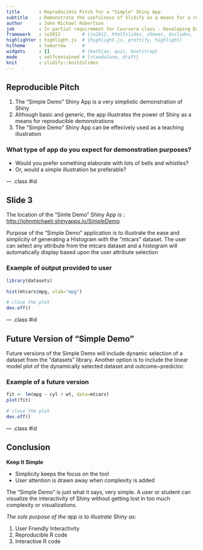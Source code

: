 ```yaml
---
title       : Reproducible Pitch for a "Simple" Shiny App
subtitle    : Demonstrate the usefulness of Slidify as a means for a reproducible presentation. The very simplistic Shiny App is presented using Slidify, whereby the same interactive presentation can be reproduced many times very simply.
author      : John Michael Robertson
job         : In partial requirement for Coursera class - Developing Data Products by Johns Hopkins
framework   : io2012        # {io2012, html5slides, shower, dzslides, ...}
highlighter : highlight.js  # {highlight.js, prettify, highlight}
hitheme     : tomorrow      # 
widgets     : []            # {mathjax, quiz, bootstrap}
mode        : selfcontained # {standalone, draft}
knit        : slidify::knit2slides
---
```


## Reproducible Pitch

1. The "Simple Demo" Shiny App is a very simplistic demonstration of Shiny
2. Although basic and generic, the app illustrates the power of Shiny as a means for reproducible demonstrations
3. The "Simple Demo" Shiny App can be effecively used as a teaching illustration

### What type of app do you expect for demonstration purposes?
* Would you prefer something elaborate with lots of bells and whistles?
* Or, would a simple illustration be preferable?

--- .class #id 

## Slide 3

The location of the "Simle Demo" Shiny App is :
[http://johnmichaelr.shinyapps.io/SimpleDemo](http://johnmichaelr.shinyapps.io/SimpleDemo)


<p>Purpose of the "Simple Demo" application is to illustrate the ease and simplicity of generating a Histogram with the "mtcars" dataset. The user can select any attribute from the mtcars dataset and a histogram will automatically display based upon the user attribute selection</p>

### Example of output provided to user
``` r
library(datasets)

hist(mtcars$mpg, xlab="mpg")

# close the plot
dev.off()
```

--- .class #id 

## Future Version of "Simple Demo"

<p>Future versions of the Simple Demo will include dynamic selection of a dataset from the "datasets" library. Another option is to include the linear model plot of the dynamically selected dataset and outcome~predictor.</p>

### Example of a future version
``` r
fit <- lm(mpg ~ cyl + wt, data=mtcars)
plot(fit)

# close the plot
dev.off()
```


--- .class #id 

## Conclusion

<b>Keep It Simple</b>

* Simplicity keeps the focus on the tool
* User attention is drawn away when complexity is added

<p>
The "Simple Demo" is just what it says, very simple. A user or student can visualize the interactivity of Shiny without getting lost in too much complexity or visualizations. 
</p>

<em>The sole purpose of the app is to illustrate Shiny as:</em>

1. User Friendly Interactivity
2. Reproducible R code
3. Interactive R code
